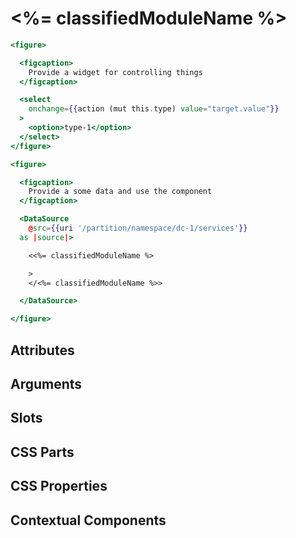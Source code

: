 <!-- START component-docs:@tagName -->
# <%= classifiedModuleName %>
<!-- END component-docs:@tagName -->

```hbs preview-template
<figure>

  <figcaption>
    Provide a widget for controlling things
  </figcaption>

  <select
    onchange={{action (mut this.type) value="target.value"}}
  >
    <option>type-1</option>
  </select>
</figure>

<figure>

  <figcaption>
    Provide a some data and use the component
  </figcaption>

  <DataSource
    @src={{uri '/partition/namespace/dc-1/services'}}
  as |source|>

    <<%= classifiedModuleName %>

    >
    </<%= classifiedModuleName %>>

  </DataSource>

</figure>
```

## Attributes

<!-- START component-docs:@attrs -->
<!-- END component-docs:@attrs -->

## Arguments

<!-- START component-docs:@args -->
<!-- END component-docs:@args -->

## Slots

<!-- START component-docs:@slots -->
<!-- END component-docs:@slots -->

## CSS Parts

<!-- START component-docs:@cssparts -->
<!-- END component-docs:@cssparts -->

## CSS Properties

<!-- START component-docs:@cssprops -->
<!-- END component-docs:@cssprops -->

## Contextual Components

<!-- START component-docs:@components -->
<!-- END component-docs:@components -->
